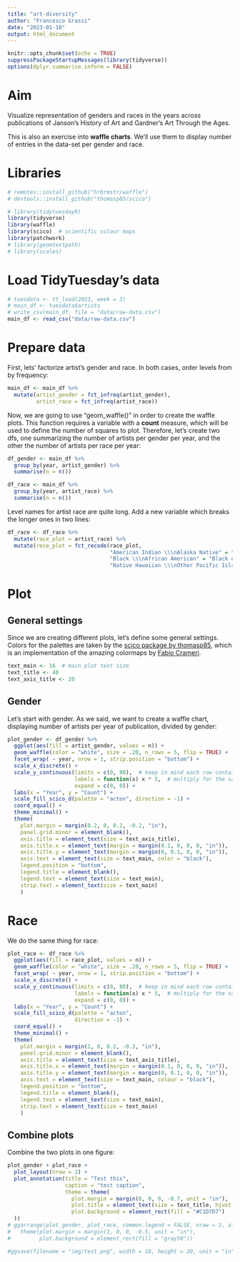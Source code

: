 ```yaml
---
title: "art-diversity"
author: "Francesco Grassi"
date: "2023-01-18"
output: html_document
---
```


```r
knitr::opts_chunk$set(echo = TRUE)
suppressPackageStartupMessages(library(tidyverse))
options(dplyr.summarise.inform = FALSE)
```

# Aim

Visualize representation of genders and races in the years across publications of Janson’s History of Art and Gardner’s Art Through the Ages.

This is also an exercise into **waffle charts**. We'll use them to display number of entries in the data-set per gender and race.

# Libraries
```r

# remotes::install_github("hrbrmstr/waffle")
# devtools::install_github("thomasp85/scico")

# library(tidytuesdayR)
library(tidyverse)
library(waffle)
library(scico)  # scientific colour maps
library(patchwork)
# library(geomtextpath)
# library(scales)
```

# Load TidyTuesday's data

```r
# tuesdata <- tt_load(2023, week = 3)
# main_df <- tuesdata$artists
# write_csv(main_df, file = "data/raw-data.csv")
main_df <- read_csv("data/raw-data.csv")
```

# Prepare data

First, lets' factorize artist's gender and race. In both cases, order levels from by frequency:
```r
main_df <- main_df %>% 
  mutate(artist_gender = fct_infreq(artist_gender),
         artist_race = fct_infreq(artist_race))
```

Now, we are going to use "geom_waffle()" in order to create the waffle plots. This function requires a variable with a **count** measure, which will be used to define the number of squares to plot. Therefore, let's create two dfs, one summarizing the number of artists per gender per year, and the other the number of artists per race per year:
```r
df_gender <- main_df %>% 
  group_by(year, artist_gender) %>% 
  summarise(n = n())

df_race <- main_df %>% 
  group_by(year, artist_race) %>% 
  summarise(n = n())
```

Level names for artist race are quite long. Add a new variable which breaks the longer ones in two lines:
```r
df_race <- df_race %>% 
  mutate(race_plot = artist_race) %>% 
  mutate(rece_plot = fct_recode(race_plot, 
                                "American Indian \\\nAlaska Native" = "American Indian or Alaska Native", 
                                "Black \\\nAfrican American" = "Black or African American", 
                                "Native Hawaiian \\\nOther Pacific Islander" = "Native Hawaiian or Other Pacific Islander"))
```

# Plot

## General settings

Since we are creating different plots, let's define some general settings.  
Colors for the palettes are taken by the [scico package by thomasp85](https://github.com/thomasp85/scico), which is an implementation of the amazing colormaps by [Fabio Crameri](https://www.fabiocrameri.ch/colourmaps/).
```r

text_main <- 16  # main plot text size
text_title <- 40
text_axis_title <- 20

```


## Gender

Let's start with gender. As we said, we want to create a waffle chart, displaying number of artists per year of publication, divided by gender:
```r
plot_gender <- df_gender %>% 
  ggplot(aes(fill = artist_gender, values = n)) +
  geom_waffle(color = "white", size = .20, n_rows = 5, flip = TRUE) +
  facet_wrap( ~ year, nrow = 1, strip.position = "bottom") +
  scale_x_discrete() +
  scale_y_continuous(limits = c(0, 80),  # keep in mind each row contains 5 values! (see line below)
                     labels = function(x) x * 5,  # multiply for the same number as "n_rows" in "geom_waffle()" to display correct labels
                     expand = c(0, 0)) +
  labs(x = "Year", y = "Count") +
  scale_fill_scico_d(palette = "acton", direction = -1) +
  coord_equal() +
  theme_minimal() +
  theme(
    plot.margin = margin(0.2, 0, 0.2, -0.2, "in"),
    panel.grid.minor = element_blank(),
    axis.title = element_text(size = text_axis_title),
    axis.title.x = element_text(margin = margin(0.1, 0, 0, 0, "in")),
    axis.title.y = element_text(margin = margin(0, 0.1, 0, 0, "in")),
    axis.text = element_text(size = text_main, color = "black"),
    legend.position = "bottom",
    legend.title = element_blank(),
    legend.text = element_text(size = text_main),
    strip.text = element_text(size = text_main)
    )
```

# Race

We do the same thing for race:
```r
plot_race <- df_race %>% 
  ggplot(aes(fill = race_plot, values = n)) +
  geom_waffle(color = "white", size = .20, n_rows = 5, flip = TRUE) +
  facet_wrap( ~ year, nrow = 1, strip.position = "bottom") +
  scale_x_discrete() +
  scale_y_continuous(limits = c(0, 80),  # keep in mind each row contains 5 values! (see line below)
                     labels = function(x) x * 5,  # multiply for the same number as "n_rows" in "geom_waffle()" to display correct labels
                     expand = c(0, 0)) +
  labs(x = "Year", y = "Count") +
  scale_fill_scico_d(palette = "acton",
                     direction = -1) +
  coord_equal() +
  theme_minimal() +
  theme(
    plot.margin = margin(1, 0, 0.2, -0.2, "in"),
    panel.grid.minor = element_blank(),
    axis.title = element_text(size = text_axis_title),
    axis.title.x = element_text(margin = margin(0.1, 0, 0, 0, "in")),
    axis.title.y = element_text(margin = margin(0, 0.1, 0, 0, "in")),
    axis.text = element_text(size = text_main, colour = "black"),
    legend.position = "bottom",
    legend.title = element_blank(),
    legend.text = element_text(size = text_main),
    strip.text = element_text(size = text_main)
    )
```

## Combine plots

Combine the two plots in one figure:
```r
plot_gender + plot_race +
  plot_layout(nrow = 2) +
  plot_annotation(title = "Test this",
                  caption = "test caption",
                  theme = theme(
                    plot.margin = margin(0, 0, 0, -0.7, unit = "in"),
                    plot.title = element_text(size = text_title, hjust = 0.06, margin = margin(0.3, 0, 0.5, 0, unit = "in")),
                    plot.background = element_rect(fill = "#C1D7D7")
  ))
# ggarrange(plot_gender, plot_race, common.legend = FALSE, nrow = 2, align = "h") +
#   theme(plot.margin = margin(1, 0, 0, -0.5, unit = "in"),
#         plot.background = element_rect(fill = "gray50"))

#ggsave(filename = "img/test.png", width = 18, height = 20, unit = "in", dpi = 300)
```

